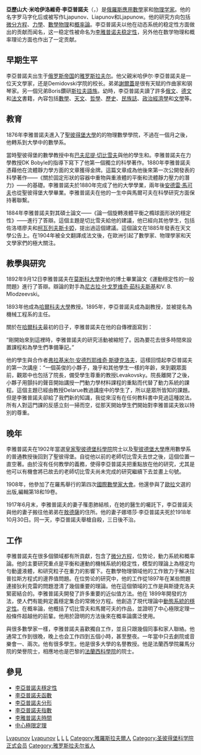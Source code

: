{{copyedit|time=2011-06-23T22:23:38+00:00}}
{{Infobox_Scientist
|name              = 亞歷山大·李亞普諾夫<br />{{lang|ru|Александр Ляпунов}}
|image             = Alexander Ljapunow jung.jpg
|caption           = 亞歷山大·李亞普諾夫
|birth_date        = {{birth date|1857|6|6|df=y}}
|birth_place       = [[俄罗斯帝国|俄罗斯帝国]][[雅羅斯拉夫爾|雅羅斯拉夫爾]]
|death_date        = {{Death date and age|1918|11|3|1857|1|15|df=y}}
|death_place       = [[乌克兰人民共和国|烏克蘭人民共和國]][[敖德萨|敖德萨]]
|fields            = [[应用数学|应用数学]]、[[物理学|物理学]]
|workplaces        = [[圣彼得堡大学|圣彼得堡大学]] <br /> [[俄罗斯科学院|俄罗斯科学院]] <br /> [[哈爾科夫大學|哈爾科夫大學]]
|alma_mater        = [[圣彼得堡大学|圣彼得堡大学]]
|doctoral_advisor  = [[巴夫尼提·列波维奇·切比雪夫|巴夫尼提·列波维奇·切比雪夫]]
|known_for         = [[李亞普諾夫函数|李亞普諾夫函数]]<br />[[中心极限定理|中心极限定理]]
}}
'''亞歷山大·米哈伊洛維奇·李亞普諾夫'''（{{lang-ru|Александр Михайлович Ляпунов|Aleksandr Mikhailovich Lyapunov}}，{{bd|1857年|6月6日|1918年|11月3日|catIdx=Lyapunov}}）是[[俄羅斯|俄羅斯]][[應用數學|應用數學]]家和[[物理学家|物理学家]]。他的名字罗马字化后或被写作Ljapunov、Liapunov和Ljapunow。他的研究方向包括[[微分方程|微分方程]]、[[力學|力學]]、[[數學物理|數學物理]]和[[概率論|概率論]]。李亞普諾夫以他在动态系统的稳定性方面做出的贡献而闻名，这一稳定性被命名为[[李雅普诺夫稳定性|李雅普诺夫稳定性]]，另外他在数学物理和概率理论方面也作出了一定贡献。

== 早期生平 ==
李亞普諾夫出生于[[俄罗斯帝国|俄罗斯帝国]]的[[雅罗斯拉夫尔|雅罗斯拉夫尔]]。他父親米哈伊尔·李亞普諾夫是一位天文學家，还是Demidovski学院的校长。弟弟[[謝爾蓋·李亞普諾夫|謝爾蓋]]是很有天赋的作曲家和钢琴家。另一個兄弟Boris鑽研[[斯拉夫語族|斯拉夫語族]]。幼時，李亞普諾夫讀了許多[[俄文|俄文]]、[[德文|德文]]和[[法文|法文]]書籍，內容包括[[數學|數學]]、[[天文|天文]]、[[哲學|哲學]]、[[歷史|歷史]]、[[民族誌|民族誌]]、[[政治經濟學|政治經濟學]]和[[文學|文學]]等。

==教育==
1876年李雅普諾夫進入了[[聖彼得堡大學|聖彼得堡大學]]的的物理數學學院，不過在一個月之後，他轉系到大學中的數學系。

當時聖彼得堡的數學教授中有[[巴夫尼提·列波维奇·切比雪夫|巴夫尼提·切比雪夫]]與他的學生{{link-en|亞歷山大·科爾金|Aleksandr Korkin}}和{{link-en|葉戈爾·佐洛塔廖夫|Yegor Ivanovich Zolotarev}}。李雅普諾夫在力學教授DK Bobyle的指導下寫下了他第一個獨立的科學著作。1880年李雅普諾夫憑藉他在流體靜力學方面的文章獲得金牌。這篇文章成為他後來第一次公開發表的科學著作——《關於固定形狀的容器中重物與重液體的平衡和流體靜力壓力的潛力》——的基礎。李雅普諾夫於1880年完成了他的大學學業，兩年後[[安德雷·馬可夫|安德雷·馬可夫]]也從聖彼得堡大學畢業。李雅普諾夫在他的一生中與馬爾可夫在科學研究方面保持著聯繫。 

1884年李雅普諾夫對其碩士論文——《論一個旋轉液體平衡之橢球面形狀的穩定性》——進行了答辯。這個主題是切比雪夫給他的建議，他已經向其他學生，包括佐洛塔廖夫和[[柯瓦列夫斯卡婭|柯瓦列夫斯卡婭]]，提出過這個建議。這個論文在1885年發表在天文學公告上。在1904年被全文翻譯成法文後，在歐洲引起了數學家、物理學家和天文學家們的極大關注。

==教學與研究==
1892年9月12日李雅普諾夫在[[莫斯科大學|莫斯科大學]]對他的博士畢業論文《運動穩定性的一般問題》進行了答辯。辯論的對手為[[尼古拉·叶戈罗维奇·茹科夫斯基|尼古拉·叶戈罗维奇·茹科夫斯基]]和V. B. Mlodzeevski。

1893年他成為[[哈爾科夫大學|哈爾科夫大學]]教授。1895年，李亞普諾夫成為副教授，並被提名為機械工程系的主任。

關於在[[哈爾科夫大學|哈爾科夫]]最初的日子，李雅普諾夫在他的自傳裡面寫到： 

“剛開始來到這裡時，李雅普諾夫的研究活動被縮短了。因為要花去很多時間來設置課程和為學生們準備筆記。”

他的學生與合作者[[弗拉基米尔·安德烈耶维奇·斯捷克洛夫|弗拉基米尔·安德烈耶维奇·斯捷克洛夫]]，這樣回憶起李亞普諾夫的第一次講座：“一個英俊的小夥子，幾乎和其他學生一樣的年齡，來到觀眾面前，觀眾中也包括了院長，備受學生尊重的教授Levakovsky。院長離開了之後，小夥子用顫抖的聲音開始講授一門動力學材料課程的重點而代替了動力系統的課程。這個主題已經由教授Delarue教過講座中的學生了，所以是眾所皆知的課題。但是李雅普諾夫卻給了我們新的知識，我從來沒有在任何教科書中見過這種說法。所有人對這門課的反感立刻一掃而空，從那天開始學生們開始對李雅普諾夫致以特別的尊重。

==晚年==
李雅普諾夫在1902年當選[[俄羅斯科學院|皇家聖彼德堡科學院]]院士以及[[圣彼得堡国立大学|聖彼德堡大學]]應用數學系的普通教授後回到了聖彼得堡。自從他以前的老師切比雪夫去世之後，這個位置一直空著。由於沒有任何教學的義務，使得李亞普諾夫把重點放在他的研究，尤其是他可以有機會將已故去的老師切比雪夫尚未完成的研究繼續下去並畫上句號。

1908年，他參加了在羅馬舉行的第四次[[國際數學家大會|國際數學家大會]]。他還參與了[[歐拉|歐拉]]文選的出版,編輯第18和19卷。

1917年6月末，李雅普諾夫的妻子罹患肺結核，在她的醫生的囑託下，李亞普諾夫與他的妻子搬往他弟弟在[[敖德薩|敖德薩]]的住所。他的妻子娜塔莎·李亞普諾夫死於1918年10月30日。同一天，李亞普諾夫舉槍自殺，三日後不治。

==工作==
李雅普諾夫在很多個領域都有所貢獻，包含了[[微分方程|微分方程]]，位势论，動力系統和概率論。他的主要研究重点是平衡和運動的機械系統的稳定性，模型的理論上為穩定均勻動盪液體，和研究粒子在重力的影響下。在數學物理領域他的工作致力于解决拉普拉斯方程式的邊界值問題。在位势论的研究中，他的工作從1897年在某些問題連接狄利克雷的問題澄清了幾個重要的理論。他在這個領域的工作是與斯捷克洛夫緊密結合的。李雅普諾夫開發了許多重要的近似值方法。他在 1899年開發的方法，使人們有能夠定義穩定集合的常微分方程。他創造了現代理論中[[李雅普诺夫稳定性|動態系統的穩定性]]。在概率論，他概括了切比雪夫和馬爾可夫的作品，並證明了中心極限定理一般條件超越他的前輩。他用於證明的方法後來在概率論廣泛使用。

與很多數學家一樣，李雅普諾夫喜歡獨自工作，並且只跟幾個同事和家人聯絡。他通常工作到很晚，晚上也会工作四到五個小時，甚至整夜。一年當中只去劇院或音樂會一、兩次。他有很多學生。他是很多大學的名譽教授。他是法蘭西學院羅馬分院的榮譽院士，相應地也是巴黎的[[法国科学院|法蘭西科學院]]的院士。

== 參見 ==
* [[李亞普諾夫穩定性|李亞普諾夫穩定性]]
* [[李亞普諾夫函數|李亞普諾夫函數]]
* [[李亞普諾夫分形|李亞普諾夫分形]]
* [[李亞普諾夫指數|李亞普諾夫指數]]
* [[李雅普諾夫時間|李雅普諾夫時間]]
* [[中心極限定理|中心極限定理]]

{{分形}}
{{混沌理论}}

{{Authority control}}
[[Category:俄罗斯帝国数学家|Lyapunov]]
[[Category:20世紀數學家|Lyapunov]]
[[Category:圣彼得堡帝国大学校友|L]]
[[Category:莫斯科国立大学校友|L]]
[[Category:聖彼得堡國立大學教師|L]]
[[Category:雅羅斯拉夫爾人|Category:雅羅斯拉夫爾人]]
[[Category:圣彼得堡科学院正式会员|Category:圣彼得堡科学院正式会员]]
[[Category:雅罗斯拉夫尔省人|Category:雅罗斯拉夫尔省人]]